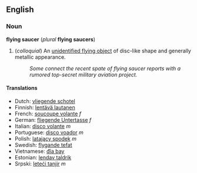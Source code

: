 ==English==
===Noun===
'''flying saucer''' (''plural'' '''flying saucers''')

#(''colloquial'') An [[unidentified flying object]] of disc-like shape and generally metallic appearance.
#: ''Some connect the recent spate of flying saucer reports with a rumored top-secret military aviation project.''

====Translations====
*Dutch: [[vliegende schotel]]
*Finnish: [[lentävä lautanen]]
*French: [[soucoupe volante]] ''f''
*German: [[fliegende Untertasse]] ''f''
*Italian: [[disco volante]] ''m''
*Portuguese: [[disco voador]] ''m''
*Polish: [[latający spodek]] ''m''
*Swedish: [[flygande tefat]]
*Vietnamese: [[đĩa bay]]
*Estonian: [[lendav taldrik]]
*Srpski: [[leteći tanjir]] ''m''